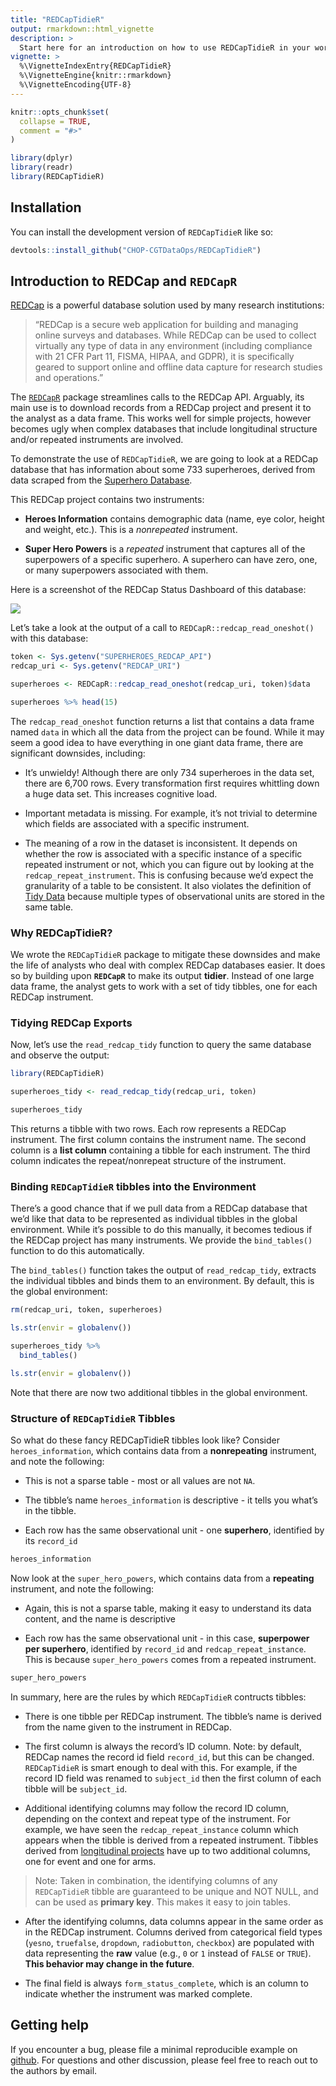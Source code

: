```yaml
---
title: "REDCapTidieR"
output: rmarkdown::html_vignette
description: >
  Start here for an introduction on how to use REDCapTidieR in your workflows.
vignette: >
  %\VignetteIndexEntry{REDCapTidieR}
  %\VignetteEngine{knitr::rmarkdown}
  %\VignetteEncoding{UTF-8}
---
```


```r
knitr::opts_chunk$set(
  collapse = TRUE,
  comment = "#>"
)

library(dplyr)
library(readr)
library(REDCapTidieR)
```

## Installation

You can install the development version of `REDCapTidieR` like so:

```r
devtools::install_github("CHOP-CGTDataOps/REDCapTidieR")
```

## Introduction to REDCap and `REDCapR`

[REDCap](https://www.project-redcap.org/) is a powerful database solution used by many research institutions:

> "REDCap is a secure web application for building and managing online surveys and databases. While REDCap can be used to collect virtually any type of data in any environment (including compliance with 21 CFR Part 11, FISMA, HIPAA, and GDPR), it is specifically geared to support online and offline data capture for research studies and operations."

The [`REDCapR`](https://ouhscbbmc.github.io/REDCapR/) package streamlines calls to the REDCap API. Arguably, its main use is to download records from a REDCap project and present it to the analyst as a data frame. This works well for simple projects, however becomes ugly when complex databases that include longitudinal structure and/or repeated instruments are involved.

To demonstrate the use of `REDCapTidieR`, we are going to look at a REDCap database that has information about some 733 superheroes, derived from data scraped from the [Superhero Database](https://www.superherodb.com/).

This REDCap project contains two instruments:

-   **Heroes Information** contains demographic data (name, eye color, height and weight, etc.). This is a *nonrepeated* instrument.

-   **Super Hero Powers** is a *repeated* instrument that captures all of the superpowers of a specific superhero. A superhero can have zero, one, or many superpowers associated with them.

Here is a screenshot of the REDCap Status Dashboard of this database:

![](record_status_dash.png)

Let's take a look at the output of a call to `REDCapR::redcap_read_oneshot()` with this database:

```r
token <- Sys.getenv("SUPERHEROES_REDCAP_API")
redcap_uri <- Sys.getenv("REDCAP_URI")
```

```r
superheroes <- REDCapR::redcap_read_oneshot(redcap_uri, token)$data

superheroes %>% head(15)
```

The `redcap_read_oneshot` function returns a list that contains a data frame named `data` in which all the data from the project can be found. While it may seem a good idea to have everything in one giant data frame, there are significant downsides, including:

-   It's unwieldy! Although there are only 734 superheroes in the data set, there are 6,700 rows. Every transformation first requires whittling down a huge data set. This increases cognitive load.

-   Important metadata is missing. For example, it's not trivial to determine which fields are associated with a specific instrument.

-   The meaning of a row in the dataset is inconsistent. It depends on whether the row is associated with a specific instance of a specific repeated instrument or not, which you can figure out by looking at the `redcap_repeat_instrument`. This is confusing because we'd expect the granularity of a table to be consistent. It also violates the definition of [Tidy Data](https://cran.r-project.org/web/packages/tidyr/vignettes/tidy-data.html) because multiple types of observational units are stored in the same table.

### Why REDCapTidieR?

We wrote the `REDCapTidieR` package to mitigate these downsides and make the life of analysts who deal with complex REDCap databases easier. It does so by building upon **`REDCapR`** to make its output **tidier**. Instead of one large data frame, the analyst gets to work with a set of tidy tibbles, one for each REDCap instrument.

### Tidying REDCap Exports

Now, let's use the `read_redcap_tidy` function to query the same database and observe the output:

```r
library(REDCapTidieR)
```

```r
superheroes_tidy <- read_redcap_tidy(redcap_uri, token)

superheroes_tidy
```

This returns a tibble with two rows. Each row represents a REDCap instrument. The first column contains the instrument name. The second column is a **list column** containing a tibble for each instrument. The third column indicates the repeat/nonrepeat structure of the instrument.

### Binding `REDCapTidieR` tibbles into the Environment

There's a good chance that if we pull data from a REDCap database that we'd like that data to be represented as individual tibbles in the global environment. While it's possible to do this manually, it becomes tedious if the REDCap project has many instruments. We provide the `bind_tables()` function to do this automatically.

The `bind_tables()` function takes the output of `read_redcap_tidy`, extracts the individual tibbles and binds them to an environment. By default, this is the global environment:

```r
rm(redcap_uri, token, superheroes)
```

```r
ls.str(envir = globalenv())
```

```r
superheroes_tidy %>%
  bind_tables()

ls.str(envir = globalenv())
```

Note that there are now two additional tibbles in the global environment.

### Structure of `REDCapTidieR` Tibbles

So what do these fancy REDCapTidieR tibbles look like? Consider `heroes_information`, which contains data from a **nonrepeating** instrument, and note the following:

-   This is not a sparse table - most or all values are not `NA`.

-   The tibble's name `heroes_information` is descriptive - it tells you what's in the tibble.

-   Each row has the same observational unit - one **superhero**, identified by its `record_id`

```r
heroes_information
```

Now look at the `super_hero_powers`, which contains data from a **repeating** instrument, and note the following:

-   Again, this is not a sparse table, making it easy to understand its data content, and the name is descriptive

-   Each row has the same observational unit - in this case, **superpower per superhero**, identified by `record_id` and `redcap_repeat_instance`. This is because `super_hero_powers` comes from a repeated instrument.

```r
super_hero_powers
```

In summary, here are the rules by which `REDCapTidieR` contructs tibbles:

-   There is one tibble per REDCap instrument. The tibble's name is derived from the name given to the instrument in REDCap.

-   The first column is always the record's ID column. Note: by default, REDCap names the record id field `record_id`, but this can be changed. `REDCapTidieR` is smart enough to deal with this. For example, if the record ID field was renamed to `subject_id` then the first column of each tibble will be `subject_id`.

-   Additional identifying columns may follow the record ID column, depending on the context and repeat type of the instrument. For example, we have seen the `redcap_repeat_instance` column which appears when the tibble is derived from a repeated instrument. Tibbles derived from [longitudinal projects](longitudinal_redcap.Rmd) have up to two additional columns, one for event and one for arms.

> Note: Taken in combination, the identifying columns of any `REDCapTidieR` tibble are guaranteed to be unique and NOT NULL, and can be used as **primary key**. This makes it easy to join tables.

-   After the identifying columns, data columns appear in the same order as in the REDCap instrument. Columns derived from categorical field types (`yesno`, `truefalse`, `dropdown`, `radiobutton`, `checkbox`) are populated with data representing the **raw** value (e.g., `0` or `1` instead of `FALSE` or `TRUE`). **This behavior may change in the future**.

-   The final field is always `form_status_complete`, which is an column to indicate whether the instrument was marked complete.

## Getting help

If you encounter a bug, please file a minimal reproducible example on [github](https://github.com/CHOP-CGTDataOps/REDCapTidieR/issues). For questions and other discussion, please feel free to reach out to the authors by email.
